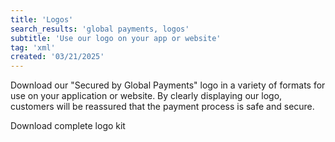 ```yaml
---
title: 'Logos'
search_results: 'global payments, logos'
subtitle: 'Use our logo on your app or website'
tag: 'xml'
created: '03/21/2025'
---
```


Download our "Secured by Global Payments" logo in a variety of formats for use on your application or website. By clearly displaying our logo, customers will be reassured that the payment process is safe and secure.

<index-button type="anchor" href="/gh-assets/files/ecommerce/gp-logos_2018.zip">Download complete logo kit</index-button>
